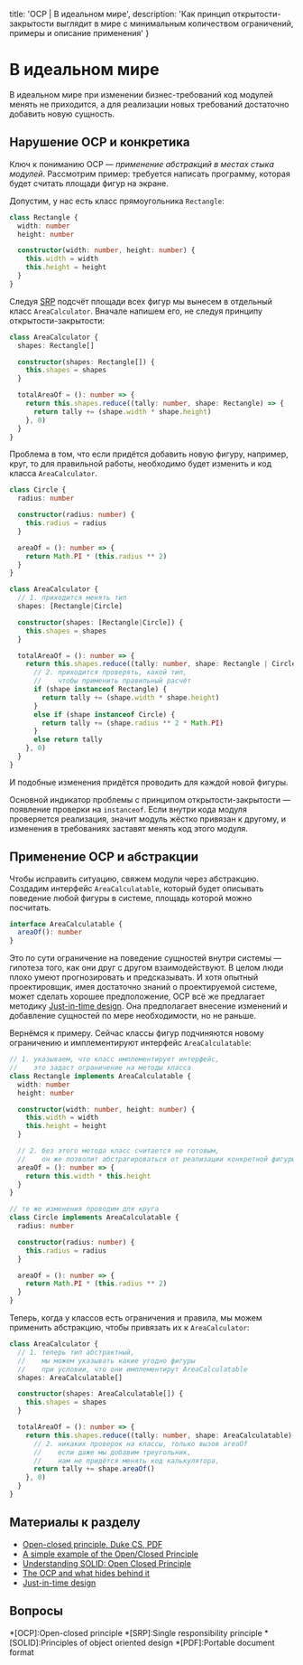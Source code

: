 
  title: 'OCP | В идеальном мире',
  description: 'Как принцип открытости-закрытости выглядит в мире с минимальным количеством ограничений, примеры и описание применения'
}


# В идеальном мире

В идеальном мире при изменении бизнес-требований код модулей менять не приходится, а для реализации новых требований достаточно добавить новую сущность.

## Нарушение OCP и конкретика

Ключ к пониманию OCP — _применение абстракций в местах стыка модулей_. Рассмотрим пример: требуется написать программу, которая будет считать площади фигур на экране.

Допустим, у нас есть класс прямоугольника `Rectangle`:

```ts
class Rectangle {
  width: number
  height: number

  constructor(width: number, height: number) {
    this.width = width
    this.height = height
  }
}
```

Следуя [SRP](/srp) подсчёт площади всех фигур мы вынесем в отдельный класс `AreaCalculator`. Вначале напишем его, не следуя принципу открытости-закрытости:

```ts
class AreaCalculator {
  shapes: Rectangle[]

  constructor(shapes: Rectangle[]) {
    this.shapes = shapes
  }

  totalAreaOf = (): number => {
    return this.shapes.reduce((tally: number, shape: Rectangle) => {
      return tally += (shape.width * shape.height)
    }, 0)
  }
}
```

Проблема в том, что если придётся добавить новую фигуру, например, круг, то для правильной работы, необходимо будет изменить и код класса `AreaCalculator`.

```ts
class Circle {
  radius: number

  constructor(radius: number) {
    this.radius = radius
  }

  areaOf = (): number => {
    return Math.PI * (this.radius ** 2)
  }
}

class AreaCalculator {
  // 1. приходится менять тип
  shapes: [Rectangle|Circle]

  constructor(shapes: [Rectangle|Circle]) {
    this.shapes = shapes
  }

  totalAreaOf = (): number => {
    return this.shapes.reduce((tally: number, shape: Rectangle | Circle) => {
      // 2. приходится проверять, какой тип,
      //    чтобы применить правильный расчёт
      if (shape instanceof Rectangle) {
        return tally += (shape.width * shape.height)
      }
      else if (shape instanceof Circle) {
        return tally += (shape.radius ** 2 * Math.PI)
      }
      else return tally
    }, 0)
  }
}
```

И подобные изменения придётся проводить для каждой новой фигуры.

Основной индикатор проблемы с принципом открытости-закрытости — появление проверки на `instanceof`. Если внутри кода модуля проверяется реализация, значит модуль жёстко привязан к другому, и изменения в требованиях заставят менять код этого модуля.

## Применение OCP и абстракции

Чтобы исправить ситуацию, свяжем модули через абстракцию. Создадим интерфейс `AreaCalculatable`, который будет описывать поведение любой фигуры в системе, площадь которой можно посчитать.

```ts
interface AreaCalculatable {
  areaOf(): number
}
```

Это по сути ограничение на поведение сущностей внутри системы — гипотеза того, как они друг с другом взаимодействуют. В целом люди плохо умеют прогнозировать и предсказывать. И хотя опытный проектировщик, имея достаточно знаний о проектируемой системе, может сделать хорошее предположение, OCP всё же предлагает методику [Just-in-time design](https://agiledesign.org/2015/01/18/jit-just-in-time-and-software-development/). Она предполагает внесение изменений и добавление сущностей по мере необходимости, но не раньше.

Вернёмся к примеру. Сейчас классы фигур подчиняются новому ограничению и имплементируют интерфейс `AreaCalculatable`:

```ts
// 1. указываем, что класс имплементирует интерфейс,
//    это задаст ограничение на методы класса
class Rectangle implements AreaCalculatable {
  width: number
  height: number

  constructor(width: number, height: number) {
    this.width = width
    this.height = height
  }

  // 2. без этого метода класс считается не готовым,
  //    он же позволит абстрагироваться от реализации конкретной фигуры
  areaOf = (): number => {
    return this.width * this.height
  }
}

// те же изменения проводим для круга
class Circle implements AreaCalculatable {
  radius: number

  constructor(radius: number) {
    this.radius = radius
  }

  areaOf = (): number => {
    return Math.PI * (this.radius ** 2)
  }
}
```

Теперь, когда у классов есть ограничения и правила, мы можем применить абстракцию, чтобы привязать их к `AreaCalculator`:

```ts
class AreaCalculator {
  // 1. теперь тип абстрактный,
  //    мы можем указывать какие угодно фигуры
  //    при условии, что они имплементирут AreaCalculatable
  shapes: AreaCalculatable[]

  constructor(shapes: AreaCalculatable[]) {
    this.shapes = shapes
  }

  totalAreaOf = (): number => {
    return this.shapes.reduce((tally: number, shape: AreaCalculatable) => {
      // 2. никаких проверок на классы, только вызов areaOf
      //    если даже мы добавим треугольник,
      //    нам не придётся менять код калькулятора,
      return tally += shape.areaOf()
    }, 0)
  }
}
```

## Материалы к разделу
- [Open-closed principle, Duke CS, PDF](https://www2.cs.duke.edu/courses/fall07/cps108/papers/ocp.pdf)
- [A simple example of the Open/Closed Principle](http://joelabrahamsson.com/a-simple-example-of-the-openclosed-principle/)
- [Understanding SOLID: Open Closed Principle](https://codeburst.io/understanding-solid-principles-open-closed-principle-e2b588b6491f)
- [The OCP and what hides behind it](https://hackernoon.com/the-open-closed-principle-c3dc45419784)
- [Just-in-time design](https://agiledesign.org/2015/01/18/jit-just-in-time-and-software-development/)

## Вопросы
<Quiz name='ocp-ideal-1' />
<Quiz name='ocp-ideal-2' />
<Quiz name='ocp-ideal-3' />
<Quiz name='ocp-ideal-4' />

*[OCP]:Open-closed principle
*[SRP]:Single responsibility principle
*[SOLID]:Principles of object oriented design
*[PDF]:Portable document format
